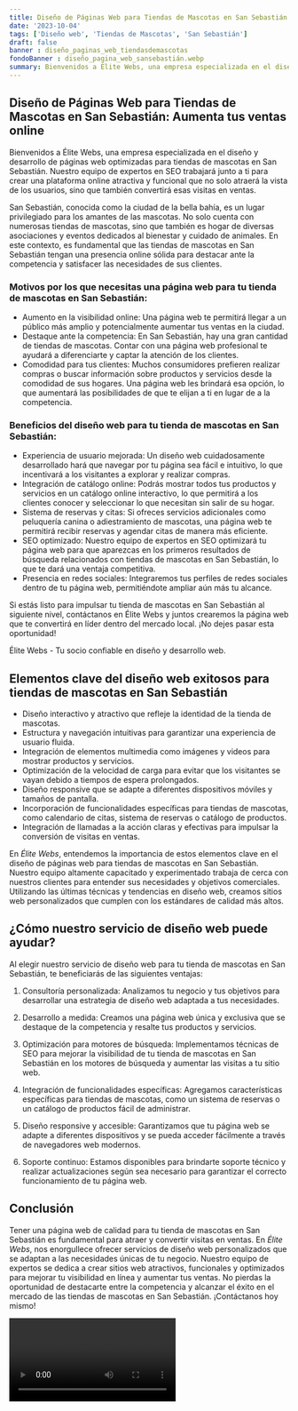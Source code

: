 ```yaml
---
title: Diseño de Páginas Web para Tiendas de Mascotas en San Sebastián
date: '2023-10-04'
tags: ['Diseño web', 'Tiendas de Mascotas', 'San Sebastián']
draft: false
banner : diseño_paginas_web_tiendasdemascotas
fondoBanner : diseño_pagina_web_sansebastián.webp
summary: Bienvenidos a Élite Webs, una empresa especializada en el diseño y desarrollo de páginas web optimizadas para tiendas de mascotas en San Sebastián. Nuestro equipo de expertos en SEO trabajará junto a ti para crear una plataforma online atractiva y funcional que no solo atraerá la vista de los usuarios, sino que también convertirá esas visitas en ventas. 
---
```


## Diseño de Páginas Web para Tiendas de Mascotas en San Sebastián: Aumenta tus ventas online

Bienvenidos a Élite Webs, una empresa especializada en el diseño y desarrollo de páginas web optimizadas para tiendas de mascotas en San Sebastián. Nuestro equipo de expertos en SEO trabajará junto a ti para crear una plataforma online atractiva y funcional que no solo atraerá la vista de los usuarios, sino que también convertirá esas visitas en ventas. 

San Sebastián, conocida como la ciudad de la bella bahía, es un lugar privilegiado para los amantes de las mascotas. No solo cuenta con numerosas tiendas de mascotas, sino que también es hogar de diversas asociaciones y eventos dedicados al bienestar y cuidado de animales. En este contexto, es fundamental que las tiendas de mascotas en San Sebastián tengan una presencia online sólida para destacar ante la competencia y satisfacer las necesidades de sus clientes. 

### Motivos por los que necesitas una página web para tu tienda de mascotas en San Sebastián:

- Aumento en la visibilidad online: Una página web te permitirá llegar a un público más amplio y potencialmente aumentar tus ventas en la ciudad.
- Destaque ante la competencia: En San Sebastián, hay una gran cantidad de tiendas de mascotas. Contar con una página web profesional te ayudará a diferenciarte y captar la atención de los clientes.
- Comodidad para tus clientes: Muchos consumidores prefieren realizar compras o buscar información sobre productos y servicios desde la comodidad de sus hogares. Una página web les brindará esa opción, lo que aumentará las posibilidades de que te elijan a ti en lugar de a la competencia.

### Beneficios del diseño web para tu tienda de mascotas en San Sebastián:

- Experiencia de usuario mejorada: Un diseño web cuidadosamente desarrollado hará que navegar por tu página sea fácil e intuitivo, lo que incentivará a los visitantes a explorar y realizar compras.
- Integración de catálogo online: Podrás mostrar todos tus productos y servicios en un catálogo online interactivo, lo que permitirá a los clientes conocer y seleccionar lo que necesitan sin salir de su hogar.
- Sistema de reservas y citas: Si ofreces servicios adicionales como peluquería canina o adiestramiento de mascotas, una página web te permitirá recibir reservas y agendar citas de manera más eficiente.
- SEO optimizado: Nuestro equipo de expertos en SEO optimizará tu página web para que aparezcas en los primeros resultados de búsqueda relacionados con tiendas de mascotas en San Sebastián, lo que te dará una ventaja competitiva.
- Presencia en redes sociales: Integraremos tus perfiles de redes sociales dentro de tu página web, permitiéndote ampliar aún más tu alcance.

Si estás listo para impulsar tu tienda de mascotas en San Sebastián al siguiente nivel, contáctanos en Élite Webs y juntos crearemos la página web que te convertirá en líder dentro del mercado local. ¡No dejes pasar esta oportunidad!

Élite Webs - Tu socio confiable en diseño y desarrollo web.

<GifSeo />

<Cta />

## Elementos clave del diseño web exitosos para tiendas de mascotas en San Sebastián

- Diseño interactivo y atractivo que refleje la identidad de la tienda de mascotas.
- Estructura y navegación intuitivas para garantizar una experiencia de usuario fluida.
- Integración de elementos multimedia como imágenes y videos para mostrar productos y servicios.
- Optimización de la velocidad de carga para evitar que los visitantes se vayan debido a tiempos de espera prolongados.
- Diseño responsive que se adapte a diferentes dispositivos móviles y tamaños de pantalla.
- Incorporación de funcionalidades específicas para tiendas de mascotas, como calendario de citas, sistema de reservas o catálogo de productos.
- Integración de llamadas a la acción claras y efectivas para impulsar la conversión de visitas en ventas.

En *Élite Webs*, entendemos la importancia de estos elementos clave en el diseño de páginas web para tiendas de mascotas en San Sebastián. Nuestro equipo altamente capacitado y experimentado trabaja de cerca con nuestros clientes para entender sus necesidades y objetivos comerciales. Utilizando las últimas técnicas y tendencias en diseño web, creamos sitios web personalizados que cumplen con los estándares de calidad más altos.

## ¿Cómo nuestro servicio de diseño web puede ayudar?

Al elegir nuestro servicio de diseño web para tu tienda de mascotas en San Sebastián, te beneficiarás de las siguientes ventajas:

1. Consultoría personalizada: Analizamos tu negocio y tus objetivos para desarrollar una estrategia de diseño web adaptada a tus necesidades.

2. Desarrollo a medida: Creamos una página web única y exclusiva que se destaque de la competencia y resalte tus productos y servicios.

3. Optimización para motores de búsqueda: Implementamos técnicas de SEO para mejorar la visibilidad de tu tienda de mascotas en San Sebastián en los motores de búsqueda y aumentar las visitas a tu sitio web.

4. Integración de funcionalidades específicas: Agregamos características específicas para tiendas de mascotas, como un sistema de reservas o un catálogo de productos fácil de administrar.

5. Diseño responsive y accesible: Garantizamos que tu página web se adapte a diferentes dispositivos y se pueda acceder fácilmente a través de navegadores web modernos.

6. Soporte continuo: Estamos disponibles para brindarte soporte técnico y realizar actualizaciones según sea necesario para garantizar el correcto funcionamiento de tu página web.

## Conclusión

Tener una página web de calidad para tu tienda de mascotas en San Sebastián es fundamental para atraer y convertir visitas en ventas. En *Élite Webs*, nos enorgullece ofrecer servicios de diseño web personalizados que se adaptan a las necesidades únicas de tu negocio. Nuestro equipo de expertos se dedica a crear sitios web atractivos, funcionales y optimizados para mejorar tu visibilidad en línea y aumentar tus ventas. No pierdas la oportunidad de destacarte entre la competencia y alcanzar el éxito en el mercado de las tiendas de mascotas en San Sebastián. ¡Contáctanos hoy mismo!

<Video />

<CtaBot job='Tiendas de Mascotas' city='San Sebastián'/>

<Gmaps query='San Sebastián+españa+maps' />